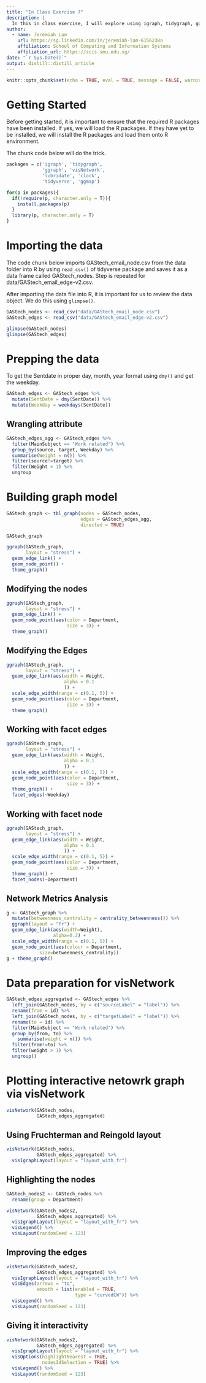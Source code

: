 ```yaml
---
title: "In Class Exercise 7"
description: |
  In this in class exercise, I will explore using igraph, tidygraph, ggraph and visNetworks on sample data to practice handling, processing, visualising and analysing social network data.
author:
  - name: Jeremiah Lam 
    url: https://sg.linkedin.com/in/jeremiah-lam-6156238a
    affiliation: School of Computing and Information Systems
    affiliation_url: https://scis.smu.edu.sg/
date: "`r Sys.Date()`"
output: distill::distill_article
---
```


```r
knitr::opts_chunk$set(echo = TRUE, eval = TRUE, message = FALSE, warning = FALSE)
```


# Getting Started

Before getting started, it is important to ensure that the required R packages have been installed. If yes, we will load the R packages. If they have yet to be installed, we will install the R packages and load them onto R environment. 

The chunk code below will do the trick.

```r
packages = c('igraph', 'tidygraph', 
             'ggraph', 'visNetwork', 
             'lubridate', 'clock',
             'tidyverse', 'ggmap')

for(p in packages){
  if(!require(p, character.only = T)){
    install.packages(p)
  }
  library(p, character.only = T)
}
```

# Importing the data

The code chunk below imports GAStech_email_node.csv from the data folder into R by using `read_csv()` of tidyverse package and saves it as a data frame called GAStech_nodes. Step is repeated for data/GAStech_email_edge-v2.csv.

After importing the data file into R, it is important for us to review the data object. We do this using `glimpse()`.

```r
GAStech_nodes <- read_csv("data/GAStech_email_node.csv")
GAStech_edges <- read_csv("data/GAStech_email_edge-v2.csv")

glimpse(GAStech_nodes)
glimpse(GAStech_edges)
```

# Prepping the data

To get the Sentdate in proper day, month, year format using `dmy()` and get the weekday.

```r
GAStech_edges <- GAStech_edges %>%
  mutate(SentDate = dmy(SentDate)) %>%
  mutate(Weekday = weekdays(SentDate))
```

## Wrangling attribute



```r
GAStech_edges_agg <- GAStech_edges %>%
  filter(MainSubject == "Work related") %>%
  group_by(source, target, Weekday) %>%
  summarise(Weight = n()) %>%
  filter(source!=target) %>%
  filter(Weight > 1) %>%
  ungroup
```


# Building graph model

```r
GAStech_graph <- tbl_graph(nodes = GAStech_nodes,
                           edges = GAStech_edges_agg,
                           directed = TRUE)

GAStech_graph
```

```r
ggraph(GAStech_graph,
       layout = "stress") +
  geom_edge_link() +
  geom_node_point() +
  theme_graph()

```

## Modifying the nodes

```r
ggraph(GAStech_graph,
       layout = "stress") +
  geom_edge_link() +
  geom_node_point(aes(color = Department,
                      size = 3)) +
  theme_graph()

```


## Modifying the Edges

```r
ggraph(GAStech_graph,
       layout = "stress") +
  geom_edge_link(aes(width = Weight,
                     alpha = 0.1
                     )) +
  scale_edge_width(range = c(0.1, 5)) + 
  geom_node_point(aes(color = Department,
                      size = 3)) +
  theme_graph()

```


## Working with facet edges

```r
ggraph(GAStech_graph,
       layout = "stress") +
  geom_edge_link(aes(width = Weight,
                     alpha = 0.1
                     )) +
  scale_edge_width(range = c(0.1, 5)) + 
  geom_node_point(aes(color = Department,
                      size = 3)) +
  theme_graph() +
  facet_edges(~Weekday)
```


## Working with facet node

```r
ggraph(GAStech_graph,
       layout = "stress") +
  geom_edge_link(aes(width = Weight,
                     alpha = 0.1
                     )) +
  scale_edge_width(range = c(0.1, 5)) + 
  geom_node_point(aes(color = Department,
                      size = 3)) +
  theme_graph() +
  facet_nodes(~Department)
```


## Network Metrics Analysis

```r
g <- GAStech_graph %>%
  mutate(betweenness_centrality = centrality_betweenness()) %>%
  ggraph(layout = "fr") + 
  geom_edge_link(aes(width=Weight), 
                 alpha=0.2) +
  scale_edge_width(range = c(0.1, 5)) +
  geom_node_point(aes(colour = Department,
            size=betweenness_centrality))
g + theme_graph()
```


# Data preparation for visNetwork

```r
GAStech_edges_aggregated <- GAStech_edges %>%
  left_join(GAStech_nodes, by = c("sourceLabel" = "label")) %>%
  rename(from = id) %>%
  left_join(GAStech_nodes, by = c("targetLabel" = "label")) %>%
  rename(to = id) %>%
  filter(MainSubject == "Work related") %>%
  group_by(from, to) %>%
    summarise(weight = n()) %>%
  filter(from!=to) %>%
  filter(weight > 1) %>%
  ungroup()
```

# Plotting interactive netowrk graph via visNetwork

```r
visNetwork(GAStech_nodes, 
           GAStech_edges_aggregated)
```

## Using Fruchterman and Reingold layout

```r
visNetwork(GAStech_nodes, 
           GAStech_edges_aggregated) %>%
  visIgraphLayout(layout = "layout_with_fr")
```
## Highlighting the nodes


```r
GAStech_nodes2 <- GAStech_nodes %>%
  rename(group = Department)
```

```r
visNetwork(GAStech_nodes2,
           GAStech_edges_aggregated) %>%
  visIgraphLayout(layout = "layout_with_fr") %>%
  visLegend() %>%
  visLayout(randomSeed = 123)
```

## Improving the edges

```r
visNetwork(GAStech_nodes2,
           GAStech_edges_aggregated) %>%
  visIgraphLayout(layout = "layout_with_fr") %>%
  visEdges(arrows = "to", 
           smooth = list(enabled = TRUE, 
                         type = "curvedCW")) %>%
  visLegend() %>%
  visLayout(randomSeed = 123)
```
## Giving it interactivity

```r
visNetwork(GAStech_nodes2,
           GAStech_edges_aggregated) %>%
  visIgraphLayout(layout = "layout_with_fr") %>%
  visOptions(highlightNearest = TRUE,
             nodesIdSelection = TRUE) %>%
  visLegend() %>%
  visLayout(randomSeed = 123)
```

